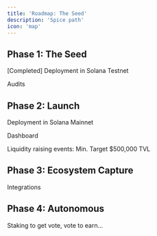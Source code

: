 ```yaml
---
title: 'Roadmap: The Seed'
description: 'Spice path'
icon: 'map'
---
```


## Phase 1: The Seed

[Completed] Deployment in Solana Testnet

Audits

## Phase 2: Launch

Deployment in Solana Mainnet

Dashboard

Liquidity raising events: Min. Target $500,000 TVL

## Phase 3: Ecosystem Capture

Integrations

## Phase 4: Autonomous

Staking to get vote, vote to earn...
